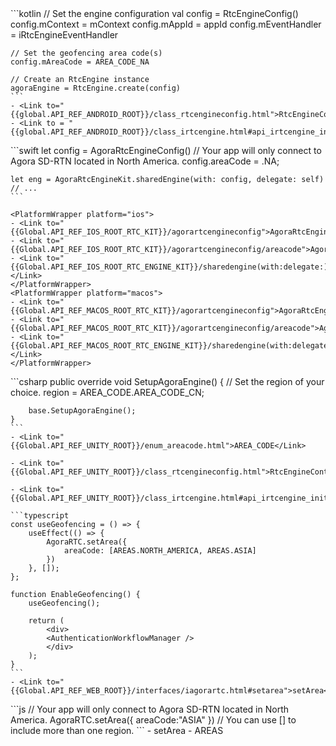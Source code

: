 <PlatformWrapper platform="android">
    ```kotlin    
    // Set the engine configuration
    val config = RtcEngineConfig()
    config.mContext = mContext
    config.mAppId = appId
    config.mEventHandler = iRtcEngineEventHandler

    // Set the geofencing area code(s)
    config.mAreaCode = AREA_CODE_NA

    // Create an RtcEngine instance
    agoraEngine = RtcEngine.create(config)
    ```
    - <Link to="{{global.API_REF_ANDROID_ROOT}}/class_rtcengineconfig.html">RtcEngineConfig</Link>
    - <Link to = "{{global.API_REF_ANDROID_ROOT}}/class_irtcengine.html#api_irtcengine_initialize">RtcEngine.create</Link>
</PlatformWrapper>
<PlatformWrapper platform={["ios","macos"]}>
    ```swift
    let config = AgoraRtcEngineConfig()
    // Your app will only connect to Agora SD-RTN located in North America.
    config.areaCode = .NA;

    let eng = AgoraRtcEngineKit.sharedEngine(with: config, delegate: self)
    // ...
    ```

    <PlatformWrapper platform="ios">
    - <Link to="{{Global.API_REF_IOS_ROOT_RTC_KIT}}/agorartcengineconfig">AgoraRtcEngineConfig</Link>
    - <Link to="{{Global.API_REF_IOS_ROOT_RTC_KIT}}/agorartcengineconfig/areacode">AgoraRtcEngineConfig/areaCode</Link>
    - <Link to="{{Global.API_REF_IOS_ROOT_RTC_ENGINE_KIT}}/sharedengine(with:delegate:)">AgoraRtcEngineKit/sharedEngine(with:delegate:)</Link>
    </PlatformWrapper>
    <PlatformWrapper platform="macos">
    - <Link to="{{Global.API_REF_MACOS_ROOT_RTC_KIT}}/agorartcengineconfig">AgoraRtcEngineConfig</Link>
    - <Link to="{{Global.API_REF_MACOS_ROOT_RTC_KIT}}/agorartcengineconfig/areacode">AgoraRtcEngineConfig/areaCode</Link>
    - <Link to="{{Global.API_REF_MACOS_ROOT_RTC_ENGINE_KIT}}/sharedengine(with:delegate:)">AgoraRtcEngineKit/sharedEngine(with:delegate:)</Link>
    </PlatformWrapper>
</PlatformWrapper>
<PlatformWrapper platform="unity">
    ```csharp
    public override void SetupAgoraEngine()
    {
        // Set the region of your choice.
        region = AREA_CODE.AREA_CODE_CN;

        base.SetupAgoraEngine();
    }
    ```
    - <Link to="{{Global.API_REF_UNITY_ROOT}}/enum_areacode.html">AREA_CODE</Link>

    - <Link to="{{Global.API_REF_UNITY_ROOT}}/class_rtcengineconfig.html">RtcEngineContext</Link>

    - <Link to="{{Global.API_REF_UNITY_ROOT}}/class_irtcengine.html#api_irtcengine_initialize">Initialize</Link>
</PlatformWrapper>
<PlatformWrapper platform = "react-js">

    ```typescript
    const useGeofencing = () => {
        useEffect(() => {
            AgoraRTC.setArea({
                areaCode: [AREAS.NORTH_AMERICA, AREAS.ASIA]
            })
        }, []);
    };
    
    function EnableGeofencing() {
        useGeofencing();
        
        return (
            <div>
            <AuthenticationWorkflowManager />
            </div>
        );
    }
    ```
    - <Link to="{{Global.API_REF_WEB_ROOT}}/interfaces/iagorartc.html#setarea">setArea</Link>

</PlatformWrapper>
<PlatformWrapper platform="web">
    ```js
    // Your app will only connect to Agora SD-RTN located in North America.
    AgoraRTC.setArea({
        areaCode:"ASIA"
    })
    // You can use [] to include more than one region.
    ```
    - <Link to = "{{global.API_REF_WEB_ROOT}}/interfaces/iagorartc.html#setarea">setArea</Link>
    - <Link to = "{{global.API_REF_WEB_ROOT}}/enums/areas.html">AREAS</Link>
</PlatformWrapper>
